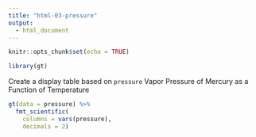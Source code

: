```yaml
---
title: "html-03-pressure"
output:
  - html_document
---
```


```r
knitr::opts_chunk$set(echo = TRUE)

library(gt)
```

Create a display table based on `pressure` Vapor Pressure of Mercury as a Function of Temperature

```r
gt(data = pressure) %>%
  fmt_scientific(
    columns = vars(pressure),
    decimals = 2)
```
